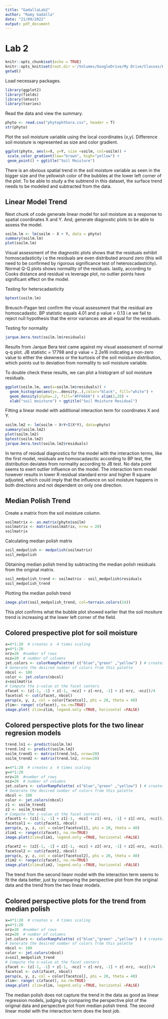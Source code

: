 ```yaml
---
title: "GadallaLab2"
author: "Ramy Gadalla"
date: "21/09/2022"
output: pdf_document
---
```


# Lab 2

```r
knitr::opts_chunk$set(echo = TRUE)
knitr::opts_knit$set(root.dir ='/Volumes/GoogleDrive/My Drive/Classes/Electives/SIE512/Week3/lab2')
getwd()
```

Load necessary packages.
```r
library(ggplot2)
library(fields)
library(lmtest)
library(tseries)
```

Read the data and view the summary. 

```r
phyto <- read.csv("phytophthora.csv", header = T)
str(phyto)
```

Plot the soil moisture variable using the local coordinates (x,y). Difference soil moisture is represented as size and color gradient.

```r
ggplot(phyto, aes(x=X, y=Y, size =soilm, col=soilm)) +
 scale_color_gradient(low="brown", high="yellow") +
 geom_point() + ggtitle("Soil Moisture")
```
There is an obvious spatial trend in the soil moisture variable as seen in the bigger size and the yellowish color of the bubbles at the lower left corner of the plot. To be able to study a the subtrend in this dataset, the surface trend needs to be modeled and subtracted from the data.

## Linear Model Trend

Next chunk of code generate linear model for soil moisture as a response to spatial coordinates X and Y. And, generate diagnostic plots to be able to assess the model.
```r
soilm.lm <- lm(soilm ~ X + Y, data = phyto)
summary(soilm.lm)
plot(soilm.lm)
```

Visual assessment of the diagnostic plots shows that the residuals exhibit homoscadasticity i.e the residuals are even distributed around zero (this will need to be confirmed by rigorous significance test of heteroscadasticity). Normal Q-Q plots shows normality of the residuals. lastly, according to Cooks distance and residual vs leverage plot, no outlier points have significant effect on the model. 


Testing for heterscadasticity
```r
bptest(soilm.lm)
```
Breusch-Pagan test confirm the visual assessment that the residual are homoscadastic. BP statistic equals 4.01 and p value = 0.13 i.e we fail to reject null hypothesis that the error variances are all equal for the residuals.

Testing for normality
```r
jarque.bera.test(soilm.lm$residuals)
```
Results from Jarque Bera test came against my visual assessment of normal q-q plot. JB statistic = 17798 and p value = 2.2e16 indicating a non-zero value to either the skewness or the kurtosis of the soil moisture distribution, which points out to deviation from normality to soil moisture variable. 

To double check these results, we can plot a histogram of soil moisture residuals. 

```r
ggplot(soilm.lm, aes(x=soilm.lm$residuals)) + 
  geom_histogram(aes(y=..density..),color="black", fill="white") +
  geom_density(alpha=.2, fill="#FF6666") + xlim(2,20) +
  xlab("soil moisture") + ggtitle("Soil Moisture Residual") 
```

Fitting a linear model with additional interaction term for coordinates X and Y.
```r
soilm.lm2 <- lm(soilm ~ X+Y+I(X*Y), data=phyto)
summary(soilm.lm2)
plot(soilm.lm2)
bptest(soilm.lm2)
jarque.bera.test(soilm.lm2$residuals)
```

In terms of residual diagnostics for the model with the interaction terms, like the first model, residuals are homoscadasctic according to BP test, the distribution deviates from normality according to JB test. No data point seems to exert outlier influence on the model. The interaction term model however results in lower R residual standard error and higher R square adjusted, which could imply that the influence on soil moisture happens in both directions and not dependent on only one direction.


## Median Polish Trend

Create a matrix from the soil moisture column.
```r
soilmatrix <- as.matrix(phyto$soilm)
soilmatrix <- matrix(soilmatrix, nrow = 20)
soilmatrix
```

Calculating median polish matrix
```r
soil_medpolish <- medpolish(soilmatrix)
soil_medpolish
```

Obtaining median polish trend by subtracting the median polish residuals from the original matrix.
```r
soil_medpolish_trend <- soilmatrix - soil_medpolish$residuals
soil_medpolish_trend
```

Plotting the median polish trend
```r
image.plot(soil_medpolish_trend, col=terrain.colors(24))
```
This plot confirms what the bubble plot showed earlier that the soil mositure trend is increasing at the lower left corner of the field.

## Colored prespective plot for soil moisture

```r
x=4*1:20  # creates a  4 times scaling
y=4*1:20
nrz=20  #number of rows
ncz=20  # number of columns
jet.colors <- colorRampPalette( c("blue","green" ,"yellow") ) # creates a color palette
# Generate the desired number of colors from this palette
nbcol <- 100
color <- jet.colors(nbcol)
z=soilmatrix
# Compute the z-value at the facet centers
zfacet <- (z[-1, -1] + z[-1, -ncz] + z[-nrz, -1] + z[-nrz, -ncz])/4
facetcol <- cut(zfacet, nbcol)
persp(x, y, z, col = color[facetcol], phi = 20, theta = 40)
zlim<- range( c(zfacet), na.rm=TRUE)
image.plot( zlim=zlim, legend.only =TRUE, horizontal =FALSE)
```

## Colored perspective plots for the two linear regresion models
```r
trend.ln1 <- predict(soilm.lm)
trend.ln2 <- predict(soilm.lm2)
soilm_trend1 <- matrix(trend.ln1, nrow=20)
soilm_trend2 <- matrix(trend.ln2, nrow=20)
```

```r
x=4*1:20  # creates a  4 times scaling
y=4*1:20
nrz=20  #number of rows
ncz=20  # number of columns
jet.colors <- colorRampPalette( c("blue","green" ,"yellow") ) # creates a color palette
# Generate the desired number of colors from this palette
nbcol <- 100
color <- jet.colors(nbcol)
z1 <- soilm_trend1
z2 <- soilm_trend2
# Compute the z-value at the facet centers
zfacet1 <- (z1[-1, -1] + z1[-1, -ncz] + z1[-nrz, -1] + z1[-nrz, -ncz])/4
facetcol1 <- cut(zfacet1, nbcol)
persp(x, y, z, col = color[facetcol1], phi = 20, theta = 40)
zlim1 <- range(c(zfacet), na.rm=TRUE)
image.plot(zlim=zlim1, legend.only =TRUE, horizontal =FALSE)

zfacet2 <- (z2[-1, -1] + z2[-1, -ncz] + z2[-nrz, -1] + z2[-nrz, -ncz])/4
facetcol2 <- cut(zfacet2, nbcol)
persp(x, y, z, col = color[facetcol2], phi = 20, theta = 40)
zlim2 <- range(c(zfacet), na.rm=TRUE)
image.plot(zlim=zlim2, legend.only =TRUE, horizontal =FALSE)
```

The trend from the second lieanr model with the interaction term seems to fit the data better, just by comparing the perspective plot from the original data and the trend from the two linear models.

## Colored perspective plots for the trend from median polish

```r
x=4*1:20  # creates a  4 times scaling
y=4*1:20
nrz=20  #number of rows
ncz=20  # number of columns
jet.colors <- colorRampPalette( c("blue","green" ,"yellow") ) # creates a color palette
# Generate the desired number of colors from this palette
nbcol <- 100
color <- jet.colors(nbcol)
z=soil_medpolish_trend
# Compute the z-value at the facet centers
zfacet <- (z[-1, -1] + z[-1, -ncz] + z[-nrz, -1] + z[-nrz, -ncz])/4
facetcol <- cut(zfacet, nbcol)
persp(x, y, z, col = color[facetcol], phi = 20, theta = 40)
zlim<- range( c(zfacet), na.rm=TRUE)
image.plot( zlim=zlim, legend.only =TRUE, horizontal =FALSE)
```


The median polish does not capture the trend in the data as good as linear regression models, judging by comparing the perspective plot of the original data and perspective plot from median polish trend. The second linear model with the interaction term does the best job.




